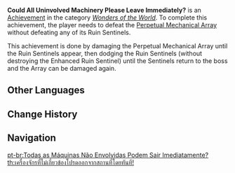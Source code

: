 {{Achievement Infobox
|title        = 
|id           = 82105
|order id     = 2106
|category     = Wonders of the World
|description  = Defeat the [[Perpetual Mechanical Array]] without defeating any of its Ruin Sentinels.
|requirements = 
|primogems    = 10
|tracking     = 
|hidden       = 1
|topic        = Perpetual Mechanical Array
|type         = Boss
}}
'''Could All Uninvolved Machinery Please Leave Immediately?''' is an [[Achievement]] in the category ''[[Wonders of the World]]''. To complete this achievement, the player needs to defeat the [[Perpetual Mechanical Array]] without defeating any of its Ruin Sentinels.

This achievement is done by damaging the Perpetual Mechanical Array until the Ruin Sentinels appear, then dodging the Ruin Sentinels (without destroying the Enhanced Ruin Sentinel) until the Sentinels return to the boss and the Array can be damaged again.
<!--
==Trivia==

==Video Guides==
{{EVT
|video1   = 
|caption1 = 
}}
-->
==Other Languages==
{{Other Languages
|en      = Could All Uninvolved Machinery Please Leave Immediately?
|zhs     = 无关机械请立即离场！
|zhs_rm  = Wúguān Jīxiè Qǐng Lìjí Lí Chǎng!
|zht     = 無關機械請立即離場！
|zht_rm  = Wúguān Jīxiè Qǐng Lìjí Lí Chǎng!
|zh_tl   = Uninvolved Machinery, Please Leave the Area Immediately!
|ja      = 無関係機械は直ちに避難を！
|ja_rm   = Mukankei Kikai wa Tadachi ni Hinan wo!
|ja_tl   = Uninvolved Machinery, Evacuate at Once!
|ko      = 관련 기계외 출입 금지!
|ko_rm   = Gwanryeon Gigye-oe Churip Geumji!
|ko_tl   = Authorized Machine Only!
|es      = Prohibido el paso a maquinaria no autorizada
|es_tl   = Access Forbidden to Unauthorized Machinery
|fr      = Accès interdit à toute machine non autorisée
|fr_tl   = Access Forbidden to Any Unauthorized Machine
|ru      = Лишние механизмы, покиньте помещение!
|ru_tl   = Unwanted Machinery, Vacate the Premises!
|th      = เครื่องจักรที่ไม่เกี่ยวข้องโปรดออกจากสถานที่โดยทันที!
|th_rm   = 
|th_tl   = 
|vi      = Máy móc không liên quan vui lòng rời khỏi!
|vi_tl   = 
|de      = Alle unbeteiligten Maschinen verlassen bitte sofort das Gelände!
|de_tl   = All Uninvolved Machinery Immediately Leave the Area Please!
|id      = Semua Mesin yang Terlibat Harap Pergi!
|id_tl   = All Involved Machines Please Go!
|pt      = Todas as Máquinas Não Envolvidas Podem Sair Imediatamente?
|pt_tl   = 
|tr      = Burada İşi Olmayan Makinalar Kalabalık Etmesin Lütfen!
|tr_tl   = 
|it      = Vietato l'accesso ai macchinari non autorizzati
|it_tl   = 
}}

==Change History==
{{Change History|2.0}}
<!--
==References==
{{Reflist}}
-->
==Navigation==
{{Achievement Navbox|Wonders of the World|Boss}}

[[pt-br:Todas as Máquinas Não Envolvidas Podem Sair Imediatamente?]]
[[th:เครื่องจักรที่ไม่เกี่ยวข้องโปรดออกจากสถานที่โดยทันที!]]